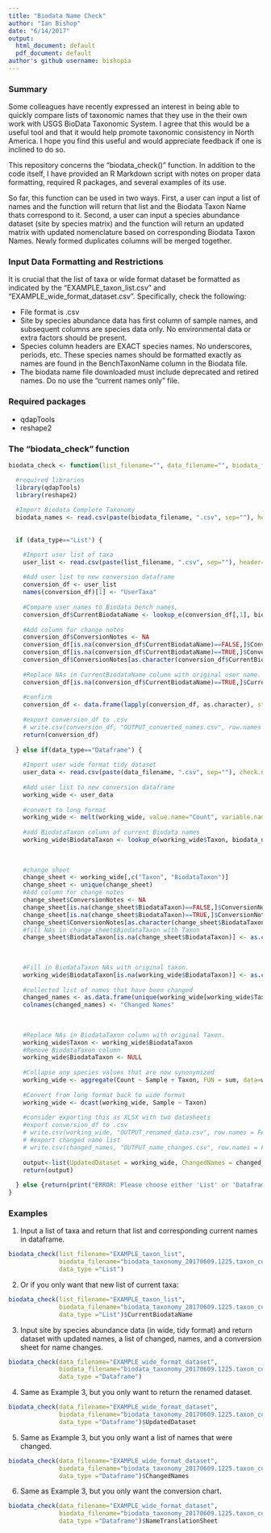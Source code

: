```yaml
---
title: "Biodata Name Check"
author: "Ian Bishop"
date: "6/14/2017"
output:
  html_document: default
  pdf_document: default
author's github username: bishopia
---
```


<h3>Summary</h3>

Some colleagues have recently expressed an interest in being able to quickly compare lists of taxonomic names that they use in the their own work with USGS BioData Taxonomic System. I agree that this would be a useful tool and that it would help promote taxonomic consistency in North America. I hope you find this useful and would appreciate feedback if one is inclined to do so.

This repository concerns the "biodata_check()" function. In addition to the code itself, I have provided an R Markdown script with notes on proper data formatting, required R packages, and several examples of its use.

So far, this function can be used in two ways. First, a user can input a list of names and the function will return that list and the Biodata Taxon Name thats correspond to it. Second, a user can input a species abundance dataset (site by species matrix) and the function will return an updated matrix with updated nomenclature based on corresponding Biodata Taxon Names. Newly formed duplicates columns will be merged together.

<h3>Input Data Formatting and Restrictions</h3>
It is crucial that the list of taxa or wide format dataset be formatted as indicated by the "EXAMPLE_taxon_list.csv" and "EXAMPLE_wide_format_dataset.csv". Specifically, check the following:
<ul><li>File format is .csv</li>
<li>Site by species abundance data has first column of sample names, and subsequent columns are species data only. No environmental data or extra factors should be present.</li>
<li>Species column headers are EXACT species names. No underscores, periods, etc. These species names should be formatted exactly as names are found in the BenchTaxonName column in the Biodata file.</li>
<li>The biodata name file downloaded must include deprecated and retired names. Do no use the "current names only" file.</li></ul>

<h3>Required packages</h3>
* qdapTools
* reshape2

<h3>The "biodata_check" function</h3>
```r
biodata_check <- function(list_filename="", data_filename="", biodata_filename="", data_type=c("List", "Dataframe")) {

  #required libraries
  library(qdapTools)
  library(reshape2)
  
  #Import Biodata Complete Taxonomy  
  biodata_names <- read.csv(paste(biodata_filename, ".csv", sep=""), header=TRUE, stringsAsFactors = FALSE, fileEncoding="UTF-8-BOM")
  
  
  if (data_type=="List") {

    #Import user list of taxa
    user_list <- read.csv(paste(list_filename, ".csv", sep=""), header=TRUE, stringsAsFactors = FALSE)
  
    #Add user list to new conversion dataframe
    conversion_df <- user_list
    names(conversion_df)[1] <- "UserTaxa"
  
    #Compare user names to Biodata bench names, 
    conversion_df$CurrentBiodataName <- lookup_e(conversion_df[,1], biodata_names[,c("BenchTaxonName", "BiodataTaxonName")])
  
    #Add column for change notes
    conversion_df$ConversionNotes <- NA
    conversion_df[is.na(conversion_df$CurrentBiodataName)==FALSE,]$ConversionNotes <- "Name Updated to Current Biodata Name"
    conversion_df[is.na(conversion_df$CurrentBiodataName)==TRUE,]$ConversionNotes <- "Name Not Found In Biodata"
    conversion_df$ConversionNotes[as.character(conversion_df$CurrentBiodataName)==as.character(conversion_df$UserTaxa)] <- "Name Already Current"
  
    #Replace NAs in CurrentBiodataName column with original user name.
    conversion_df[is.na(conversion_df$CurrentBiodataName)==TRUE,]$CurrentBiodataName <- conversion_df[is.na(conversion_df$CurrentBiodataName)==TRUE,]$UserTaxa
  
    #confirm
    conversion_df <- data.frame(lapply(conversion_df, as.character), stringsAsFactors=FALSE)
  
    #export conversion_df to .csv
    # write.csv(conversion_df, "OUTPUT_converted_names.csv", row.names = FALSE)
    return(conversion_df)
  
  } else if(data_type=="Dataframe") {
  
    #Import user wide format tidy dataset  
    user_data <- read.csv(paste(data_filename, ".csv", sep=""), check.names = FALSE, stringsAsFactors=FALSE, header=TRUE, fileEncoding="UTF-8-BOM")
    
    #Add user list to new conversion dataframe
    working_wide <- user_data
  
    #convert to long format
    working_wide <- melt(working_wide, value.name="Count", variable.name="Taxon", id.vars="Sample")
  
    #add BiodataTaxon column of current Biodata names
    working_wide$BiodataTaxon <- lookup_e(working_wide$Taxon, biodata_names[,c("BenchTaxonName", "BiodataTaxonName")])
  
  
    
    #change sheet
    change_sheet <- working_wide[,c("Taxon", "BiodataTaxon")]
    change_sheet <- unique(change_sheet)
    #Add column for change notes
    change_sheet$ConversionNotes <- NA
    change_sheet[is.na(change_sheet$BiodataTaxon)==FALSE,]$ConversionNotes <- "Name Updated to Current Biodata Name"
    change_sheet[is.na(change_sheet$BiodataTaxon)==TRUE,]$ConversionNotes <- "Name Not Found In Biodata"
    change_sheet$ConversionNotes[as.character(change_sheet$BiodataTaxon)==as.character(change_sheet$Taxon)] <- "Name Already Current"
    #fill NAs in change_sheet$BiodataTaxon with Taxon
    change_sheet$BiodataTaxon[is.na(change_sheet$BiodataTaxon)] <- as.character(change_sheet$Taxon[is.na(change_sheet$BiodataTaxon)])
  
  
    
    #Fill in BiodataTaxon NAs with original taxon.
    working_wide$BiodataTaxon[is.na(working_wide$BiodataTaxon)] <- as.character(working_wide$Taxon[is.na(working_wide$BiodataTaxon)])
    
    #collected list of names that have been changed
    changed_names <- as.data.frame(unique(working_wide[working_wide$Taxon != working_wide$BiodataTaxon,]$Taxon))
    colnames(changed_names) <- "Changed Names"
    
    
    
    #Replace NAs in BiodataTaxon column with original Taxon.
    working_wide$Taxon <- working_wide$BiodataTaxon
    #Remove BiodataTaxon column
    working_wide$BiodataTaxon <- NULL
  
    #Collapse any species values that are now synonymized
    working_wide <- aggregate(Count ~ Sample + Taxon, FUN = sum, data=working_wide)
    
    #Convert from long format back to wide format
    working_wide <- dcast(working_wide, Sample ~ Taxon)
    
    #consider exporting this as XLSX with two datasheets
    #export conversion_df to .csv
    # write.csv(working_wide, "OUTPUT_renamed_data.csv", row.names = FALSE)
    # #export changed name list
    # write.csv(changed_names, "OUTPUT_name_changes.csv", row.names = FALSE)
    
    output<-list(UpdatedDataset = working_wide, ChangedNames = changed_names, NameTranslationSheet=change_sheet)
    return(output)
  
  } else {return(print("ERROR: Please choose either 'List' or 'Dataframe' for data_type"))}
}
```



<h3>Examples</h3>

1. Input a list of taxa and return that list and corresponding current names in dataframe.
```r
biodata_check(list_filename="EXAMPLE_taxon_list", 
              biodata_filename="biodata_taxonomy_20170609.1225.taxon_complete", 
              data_type ="List")
```

2. Or if you only want that new list of current taxa:
```r
biodata_check(list_filename="EXAMPLE_taxon_list", 
              biodata_filename="biodata_taxonomy_20170609.1225.taxon_complete", 
              data_type ="List")$CurrentBiodataName
```

3. Input site by species abundance data (in wide, tidy format) and return dataset with updated names, a list of changed, names, and a conversion sheet for name changes.
```r
biodata_check(data_filename="EXAMPLE_wide_format_dataset", 
              biodata_filename="biodata_taxonomy_20170609.1225.taxon_complete", 
              data_type ="Dataframe")
```

4. Same as Example 3, but you only want to return the renamed dataset.
```r
biodata_check(data_filename="EXAMPLE_wide_format_dataset", 
              biodata_filename="biodata_taxonomy_20170609.1225.taxon_complete", 
              data_type ="Dataframe")$UpdatedDataset
```

5. Same as Example 3, but you only want a list of names that were changed.
```r
biodata_check(data_filename="EXAMPLE_wide_format_dataset", 
              biodata_filename="biodata_taxonomy_20170609.1225.taxon_complete", 
              data_type ="Dataframe")$ChangedNames
```

6. Same as Example 3, but you only want the conversion chart.
```r
biodata_check(data_filename="EXAMPLE_wide_format_dataset", 
              biodata_filename="biodata_taxonomy_20170609.1225.taxon_complete", 
              data_type ="Dataframe")$NameTranslationSheet
```

